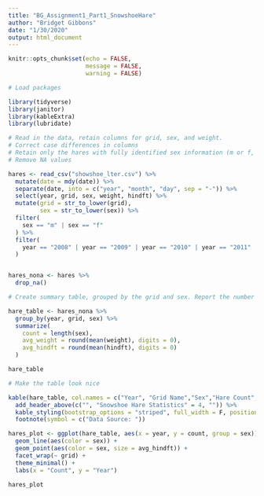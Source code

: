 ```yaml
---
title: "BG_Assignment1_Part1_SnowshoeHare"
author: "Bridget Gibbons"
date: "1/30/2020"
output: html_document
---
```


```r
knitr::opts_chunk$set(echo = FALSE,
                      message = FALSE,
                      warning = FALSE)
```

```r
# Load packages

library(tidyverse)
library(janitor)
library(kableExtra)
library(lubridate)

```

```r
# Read in the data, retain columns for grid, sex, and weight. 
# Correct case differences in columns
# Retain only the hares with fully identified sex information (m or f, no ?)
# Remove NA values

hares <- read_csv("showshoe_lter.csv") %>% 
  mutate(date = mdy(date)) %>% 
  separate(date, into = c("year", "month", "day", sep = "-")) %>% 
  select(year, grid, sex, weight, hindft) %>% 
  mutate(grid = str_to_lower(grid),
         sex = str_to_lower(sex)) %>% 
  filter(
    sex == "m" | sex == "f"
  ) %>% 
  filter(
    year == "2008" | year == "2009" | year == "2010" | year == "2011" | year == "2012"
  )


hares_nona <- hares %>% 
  drop_na()

```

```r
# Create summary table, grouped by the grid and sex. Report the number of hare observations and the average weight for each group

hare_table <- hares_nona %>% 
  group_by(year, grid, sex) %>% 
  summarize(
    count = length(sex),
    avg_weight = round(mean(weight), digits = 0),
    avg_hindft = round(mean(hindft), digits = 0)
  )

hare_table

```

```r

# Make the table look nice

kable(hare_table, col.names = c("Year", "Grid Name","Sex","Hare Count", "Average Weight", "Average Hind Foot Size"), align = "c", caption = "Table 1. Snowshoe Hare Statistics for Two Grid Locations from 2008 to 2012 ") %>% 
  add_header_above(c("", "Snowshoe Hare Statistics" = 4, "")) %>% 
  kable_styling(bootstrap_options = "striped", full_width = F, position = "left") %>% 
  footnote(symbol = c("Data Source: "))


```


```r

hares_plot <- ggplot(hare_table, aes(x = year, y = count, group = sex)) +
  geom_line(aes(color = sex)) +
  geom_point(aes(color = sex, size = avg_hindft)) +
  facet_wrap(~ grid) +
  theme_minimal() +
  labs(x = "Count", y = "Year")

hares_plot
```

```r



```

